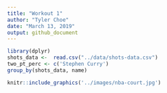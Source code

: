 ```yaml
---
title: "Workout 1"
author: "Tyler Choe"
date: "March 13, 2019"
output: github_document
---
```


```r
library(dplyr)
shots_data <-  read.csv("../data/shots-data.csv")
two_pt_perc <- c('Stephen Curry')
group_by(shots_data, name)
```
```r
knitr::include_graphics('../images/nba-court.jpg')
```